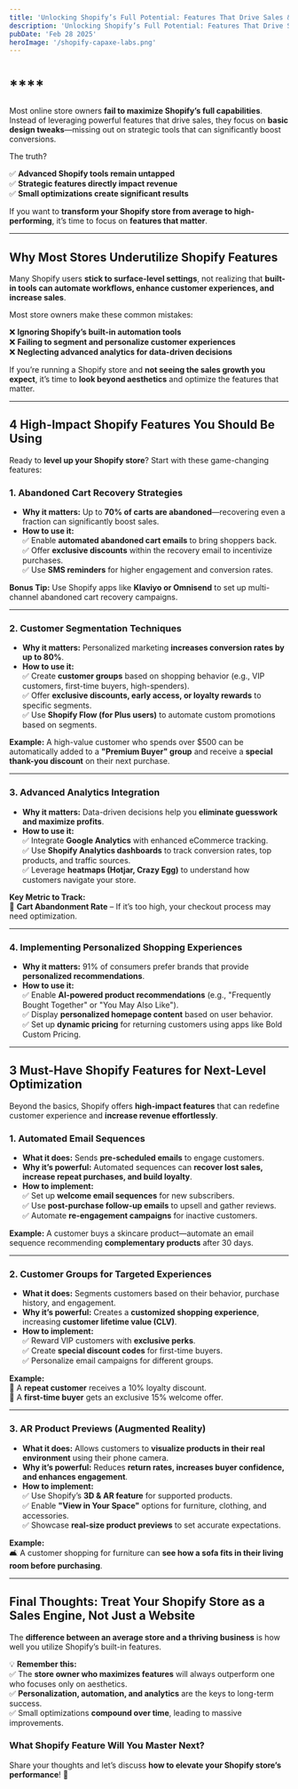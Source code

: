 ```yaml
---
title: 'Unlocking Shopify’s Full Potential: Features That Drive Sales & Conversions'
description: 'Unlocking Shopify’s Full Potential: Features That Drive Sales & Conversions'
pubDate: 'Feb 28 2025'
heroImage: '/shopify-capaxe-labs.png'
---
```


# ****  

Most online store owners **fail to maximize Shopify’s full capabilities**. Instead of leveraging powerful features that drive sales, they focus on **basic design tweaks**—missing out on strategic tools that can significantly boost conversions.  

The truth?  

✅ **Advanced Shopify tools remain untapped**  
✅ **Strategic features directly impact revenue**  
✅ **Small optimizations create significant results**  

If you want to **transform your Shopify store from average to high-performing**, it’s time to focus on **features that matter**.  

---

## **Why Most Stores Underutilize Shopify Features**  

Many Shopify users **stick to surface-level settings**, not realizing that **built-in tools can automate workflows, enhance customer experiences, and increase sales**.  

Most store owners make these common mistakes:  

❌ **Ignoring Shopify’s built-in automation tools**  
❌ **Failing to segment and personalize customer experiences**  
❌ **Neglecting advanced analytics for data-driven decisions**  

If you’re running a Shopify store and **not seeing the sales growth you expect**, it’s time to **look beyond aesthetics** and optimize the features that matter.  

---

## **4 High-Impact Shopify Features You Should Be Using**  

Ready to **level up your Shopify store**? Start with these game-changing features:  

### **1. Abandoned Cart Recovery Strategies**  
- **Why it matters:** Up to **70% of carts are abandoned**—recovering even a fraction can significantly boost sales.  
- **How to use it:**  
  ✅ Enable **automated abandoned cart emails** to bring shoppers back.  
  ✅ Offer **exclusive discounts** within the recovery email to incentivize purchases.  
  ✅ Use **SMS reminders** for higher engagement and conversion rates.  

**Bonus Tip:** Use Shopify apps like **Klaviyo or Omnisend** to set up multi-channel abandoned cart recovery campaigns.  

---

### **2. Customer Segmentation Techniques**  
- **Why it matters:** Personalized marketing **increases conversion rates by up to 80%**.  
- **How to use it:**  
  ✅ Create **customer groups** based on shopping behavior (e.g., VIP customers, first-time buyers, high-spenders).  
  ✅ Offer **exclusive discounts, early access, or loyalty rewards** to specific segments.  
  ✅ Use **Shopify Flow (for Plus users)** to automate custom promotions based on segments.  

**Example:** A high-value customer who spends over $500 can be automatically added to a **"Premium Buyer" group** and receive a **special thank-you discount** on their next purchase.  

---

### **3. Advanced Analytics Integration**  
- **Why it matters:** Data-driven decisions help you **eliminate guesswork and maximize profits**.  
- **How to use it:**  
  ✅ Integrate **Google Analytics** with enhanced eCommerce tracking.  
  ✅ Use **Shopify Analytics dashboards** to track conversion rates, top products, and traffic sources.  
  ✅ Leverage **heatmaps (Hotjar, Crazy Egg)** to understand how customers navigate your store.  

**Key Metric to Track:**  
🚀 **Cart Abandonment Rate** – If it’s too high, your checkout process may need optimization.  

---

### **4. Implementing Personalized Shopping Experiences**  
- **Why it matters:** 91% of consumers prefer brands that provide **personalized recommendations**.  
- **How to use it:**  
  ✅ Enable **AI-powered product recommendations** (e.g., "Frequently Bought Together" or "You May Also Like").  
  ✅ Display **personalized homepage content** based on user behavior.  
  ✅ Set up **dynamic pricing** for returning customers using apps like Bold Custom Pricing.  

---

## **3 Must-Have Shopify Features for Next-Level Optimization**  

Beyond the basics, Shopify offers **high-impact features** that can redefine customer experience and **increase revenue effortlessly**.  

### **1. Automated Email Sequences**  
- **What it does:** Sends **pre-scheduled emails** to engage customers.  
- **Why it’s powerful:** Automated sequences can **recover lost sales, increase repeat purchases, and build loyalty**.  
- **How to implement:**  
  ✅ Set up **welcome email sequences** for new subscribers.  
  ✅ Use **post-purchase follow-up emails** to upsell and gather reviews.  
  ✅ Automate **re-engagement campaigns** for inactive customers.  

**Example:** A customer buys a skincare product—automate an email sequence recommending **complementary products** after 30 days.  

---

### **2. Customer Groups for Targeted Experiences**  
- **What it does:** Segments customers based on their behavior, purchase history, and engagement.  
- **Why it’s powerful:** Creates a **customized shopping experience**, increasing **customer lifetime value (CLV)**.  
- **How to implement:**  
  ✅ Reward VIP customers with **exclusive perks**.  
  ✅ Create **special discount codes** for first-time buyers.  
  ✅ Personalize email campaigns for different groups.  

**Example:**  
🔹 A **repeat customer** receives a 10% loyalty discount.  
🔹 A **first-time buyer** gets an exclusive 15% welcome offer.  

---

### **3. AR Product Previews (Augmented Reality)**  
- **What it does:** Allows customers to **visualize products in their real environment** using their phone camera.  
- **Why it’s powerful:** Reduces **return rates, increases buyer confidence, and enhances engagement**.  
- **How to implement:**  
  ✅ Use Shopify’s **3D & AR feature** for supported products.  
  ✅ Enable **"View in Your Space"** options for furniture, clothing, and accessories.  
  ✅ Showcase **real-size product previews** to set accurate expectations.  

**Example:**  
🛋 A customer shopping for furniture can **see how a sofa fits in their living room before purchasing**.  

---

## **Final Thoughts: Treat Your Shopify Store as a Sales Engine, Not Just a Website**  

The **difference between an average store and a thriving business** is how well you utilize Shopify’s built-in features.  

💡 **Remember this:**  
✅ The **store owner who maximizes features** will always outperform one who focuses only on aesthetics.  
✅ **Personalization, automation, and analytics** are the keys to long-term success.  
✅ Small optimizations **compound over time**, leading to massive improvements.  

### **What Shopify Feature Will You Master Next?**  
Share your thoughts and let’s discuss **how to elevate your Shopify store’s performance**! 🚀